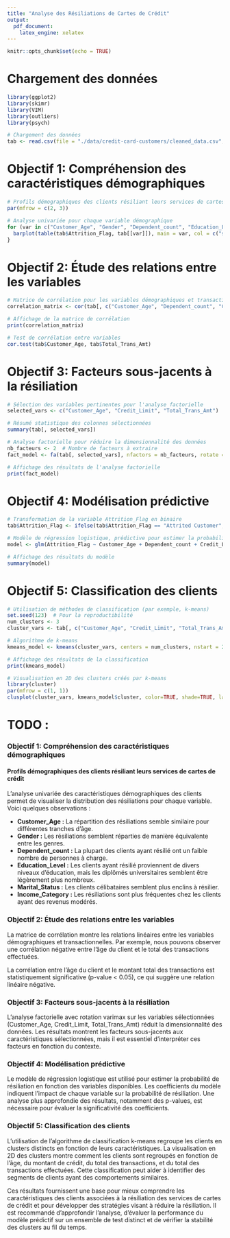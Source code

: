 ```yaml
---
title: "Analyse des Résiliations de Cartes de Crédit"
output: 
  pdf_document:
    latex_engine: xelatex
---
```


```r
knitr::opts_chunk$set(echo = TRUE)
```

# Chargement des données

```r
library(ggplot2)
library(skimr)
library(VIM)
library(outliers)
library(psych)

# Chargement des données
tab <- read.csv(file = "./data/credit-card-customers/cleaned_data.csv", sep = ',', dec = '.', header = TRUE)
```

# Objectif 1: Compréhension des caractéristiques démographiques

```r
# Profils démographiques des clients résiliant leurs services de cartes de crédit
par(mfrow = c(2, 3))

# Analyse univariée pour chaque variable démographique
for (var in c("Customer_Age", "Gender", "Dependent_count", "Education_Level", "Marital_Status", "Income_Category")) {
  barplot(table(tab$Attrition_Flag, tab[[var]]), main = var, col = c("skyblue", "lightblue"), legend.text = TRUE)
}
```

# Objectif 2: Étude des relations entre les variables

```r
# Matrice de corrélation pour les variables démographiques et transactionnelles
correlation_matrix <- cor(tab[, c("Customer_Age", "Dependent_count", "Credit_Limit", "Total_Trans_Amt", "Total_Trans_Ct")])

# Affichage de la matrice de corrélation
print(correlation_matrix)

# Test de corrélation entre variables
cor.test(tab$Customer_Age, tab$Total_Trans_Amt)
```

# Objectif 3: Facteurs sous-jacents à la résiliation

```r
# Sélection des variables pertinentes pour l'analyse factorielle
selected_vars <- c("Customer_Age", "Credit_Limit", "Total_Trans_Amt")

# Résumé statistique des colonnes sélectionnées
summary(tab[, selected_vars])

# Analyse factorielle pour réduire la dimensionnalité des données
nb_facteurs <- 2  # Nombre de facteurs à extraire
fact_model <- fa(tab[, selected_vars], nfactors = nb_facteurs, rotate = "varimax")

# Affichage des résultats de l'analyse factorielle
print(fact_model)
```

# Objectif 4: Modélisation prédictive

```r
# Transformation de la variable Attrition_Flag en binaire
tab$Attrition_Flag <- ifelse(tab$Attrition_Flag == "Attrited Customer", 1, 0)

# Modèle de régression logistique, prédictive pour estimer la probabilité de résiliation
model <- glm(Attrition_Flag ~ Customer_Age + Dependent_count + Credit_Limit + Total_Trans_Amt + Total_Trans_Ct, data = tab, family = "binomial")

# Affichage des résultats du modèle
summary(model)
```

# Objectif 5: Classification des clients

```r
# Utilisation de méthodes de classification (par exemple, k-means)
set.seed(123)  # Pour la reproductibilité
num_clusters <- 3
cluster_vars <- tab[, c("Customer_Age", "Credit_Limit", "Total_Trans_Amt", "Total_Trans_Ct")]

# Algorithme de k-means
kmeans_model <- kmeans(cluster_vars, centers = num_clusters, nstart = 20)

# Affichage des résultats de la classification
print(kmeans_model)

# Visualisation en 2D des clusters créés par k-means
library(cluster)
par(mfrow = c(1, 1))
clusplot(cluster_vars, kmeans_model$cluster, color=TRUE, shade=TRUE, labels=2, lines=0)
```






# TODO : 
### Objectif 1: Compréhension des caractéristiques démographiques

#### Profils démographiques des clients résiliant leurs services de cartes de crédit
L'analyse univariée des caractéristiques démographiques des clients permet de visualiser la distribution des résiliations pour chaque variable. Voici quelques observations :

- **Customer_Age :** La répartition des résiliations semble similaire pour différentes tranches d'âge.
- **Gender :** Les résiliations semblent réparties de manière équivalente entre les genres.
- **Dependent_count :** La plupart des clients ayant résilié ont un faible nombre de personnes à charge.
- **Education_Level :** Les clients ayant résilié proviennent de divers niveaux d'éducation, mais les diplômés universitaires semblent être légèrement plus nombreux.
- **Marital_Status :** Les clients célibataires semblent plus enclins à résilier.
- **Income_Category :** Les résiliations sont plus fréquentes chez les clients ayant des revenus modérés.

### Objectif 2: Étude des relations entre les variables

La matrice de corrélation montre les relations linéaires entre les variables démographiques et transactionnelles. Par exemple, nous pouvons observer une corrélation négative entre l'âge du client et le total des transactions effectuées.

La corrélation entre l'âge du client et le montant total des transactions est statistiquement significative (p-value < 0.05), ce qui suggère une relation linéaire négative.

### Objectif 3: Facteurs sous-jacents à la résiliation

L'analyse factorielle avec rotation varimax sur les variables sélectionnées (Customer_Age, Credit_Limit, Total_Trans_Amt) réduit la dimensionnalité des données. Les résultats montrent les facteurs sous-jacents aux caractéristiques sélectionnées, mais il est essentiel d'interpréter ces facteurs en fonction du contexte.

### Objectif 4: Modélisation prédictive

Le modèle de régression logistique est utilisé pour estimer la probabilité de résiliation en fonction des variables disponibles. Les coefficients du modèle indiquent l'impact de chaque variable sur la probabilité de résiliation. Une analyse plus approfondie des résultats, notamment des p-values, est nécessaire pour évaluer la significativité des coefficients.

### Objectif 5: Classification des clients

L'utilisation de l'algorithme de classification k-means regroupe les clients en clusters distincts en fonction de leurs caractéristiques. La visualisation en 2D des clusters montre comment les clients sont regroupés en fonction de l'âge, du montant de crédit, du total des transactions, et du total des transactions effectuées. Cette classification peut aider à identifier des segments de clients ayant des comportements similaires.

Ces résultats fournissent une base pour mieux comprendre les caractéristiques des clients associées à la résiliation des services de cartes de crédit et pour développer des stratégies visant à réduire la résiliation. Il est recommandé d'approfondir l'analyse, d'évaluer la performance du modèle prédictif sur un ensemble de test distinct et de vérifier la stabilité des clusters au fil du temps.